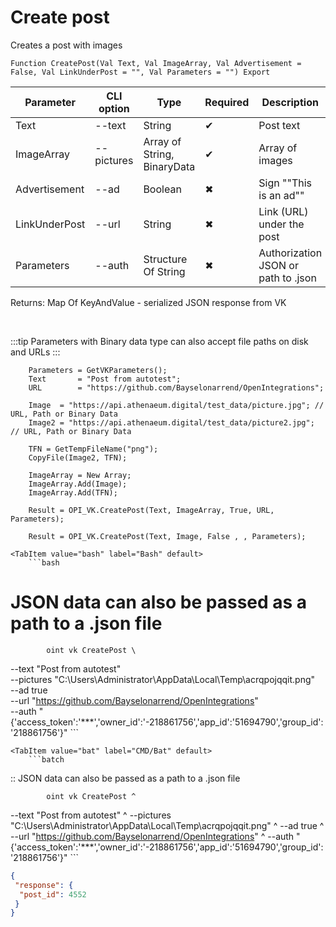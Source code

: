 ﻿---
sidebar_position: 1
---


# Create post
 Creates a post with images



`Function CreatePost(Val Text, Val ImageArray, Val Advertisement = False, Val LinkUnderPost = "", Val Parameters = "") Export`

  | Parameter | CLI option | Type | Required | Description |
  |-|-|-|-|-|
  | Text | --text | String | &#x2714; | Post text |
  | ImageArray | --pictures | Array of String, BinaryData | &#x2714; | Array of images |
  | Advertisement | --ad | Boolean | &#x2716; | Sign ""This is an ad"" |
  | LinkUnderPost | --url | String | &#x2716; | Link (URL) under the post |
  | Parameters | --auth | Structure Of String | &#x2716; | Authorization JSON or path to .json |

  
  Returns:  Map Of KeyAndValue - serialized JSON response from VK

<br/>

:::tip
Parameters with Binary data type can also accept file paths on disk and URLs
:::
<br/>


```bsl title="1C:Enterprise/OneScript code example"
    Parameters = GetVKParameters();
    Text       = "Post from autotest";
    URL        = "https://github.com/Bayselonarrend/OpenIntegrations";

    Image  = "https://api.athenaeum.digital/test_data/picture.jpg"; // URL, Path or Binary Data
    Image2 = "https://api.athenaeum.digital/test_data/picture2.jpg"; // URL, Path or Binary Data

    TFN = GetTempFileName("png");
    CopyFile(Image2, TFN);

    ImageArray = New Array;
    ImageArray.Add(Image);
    ImageArray.Add(TFN);

    Result = OPI_VK.CreatePost(Text, ImageArray, True, URL, Parameters);

    Result = OPI_VK.CreatePost(Text, Image, False , , Parameters);
```
 

 <Tabs>
  
    <TabItem value="bash" label="Bash" default>
        ```bash
# JSON data can also be passed as a path to a .json file

            oint vk CreatePost \
 --text "Post from autotest" \
 --pictures "C:\Users\Administrator\AppData\Local\Temp\acrqpojqqit.png" \
 --ad true \
 --url "https://github.com/Bayselonarrend/OpenIntegrations" \
 --auth "{'access_token':'***','owner_id':'-218861756','app_id':'51694790','group_id':'218861756'}"
        ```
    </TabItem>
  
    <TabItem value="bat" label="CMD/Bat" default>
        ```batch
:: JSON data can also be passed as a path to a .json file

            oint vk CreatePost ^
 --text "Post from autotest" ^
 --pictures "C:\Users\Administrator\AppData\Local\Temp\acrqpojqqit.png" ^
 --ad true ^
 --url "https://github.com/Bayselonarrend/OpenIntegrations" ^
 --auth "{'access_token':'***','owner_id':'-218861756','app_id':'51694790','group_id':'218861756'}"
        ```
    </TabItem>
</Tabs>


```json title="Result"
{
 "response": {
  "post_id": 4552
 }
}
```
